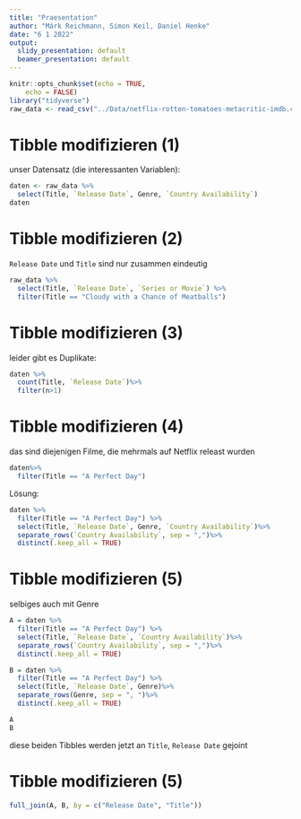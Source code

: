 ```yaml
---
title: "Praesentation"
author: "Márk Reichmann, Simon Keil, Daniel Henke"
date: "6 1 2022"
output:
  slidy_presentation: default
  beamer_presentation: default
---
```


```r
knitr::opts_chunk$set(echo = TRUE,
	echo = FALSE)
library("tidyverse")
raw_data <- read_csv("../Data/netflix-rotten-tomatoes-metacritic-imdb.csv")
```

# Tibble modifizieren (1)

unser Datensatz (die interessanten Variablen):
```r
daten <- raw_data %>%
  select(Title, `Release Date`, Genre, `Country Availability`)
daten
```


# Tibble modifizieren (2)

`Release Date` und `Title` sind nur zusammen eindeutig

```r
raw_data %>%
  select(Title, `Release Date`, `Series or Movie`) %>%
  filter(Title == "Cloudy with a Chance of Meatballs")
```


# Tibble modifizieren (3)

leider gibt es Duplikate:

```r
daten %>%
  count(Title, `Release Date`)%>%
  filter(n>1)
```

# Tibble modifizieren (4)

das sind diejenigen Filme, die mehrmals auf Netflix releast wurden

```r
daten%>%
  filter(Title == "A Perfect Day")
```
Lösung: 

```r
daten %>%
  filter(Title == "A Perfect Day") %>%
  select(Title, `Release Date`, Genre, `Country Availability`)%>% 
  separate_rows(`Country Availability`, sep = ",")%>%
  distinct(.keep_all = TRUE)
```


# Tibble modifizieren (5)

selbiges auch mit Genre
```r
A = daten %>%
  filter(Title == "A Perfect Day") %>%
  select(Title, `Release Date`, `Country Availability`)%>% 
  separate_rows(`Country Availability`, sep = ",")%>%
  distinct(.keep_all = TRUE)

B = daten %>%
  filter(Title == "A Perfect Day") %>%
  select(Title, `Release Date`, Genre)%>% 
  separate_rows(Genre, sep = ", ")%>%
  distinct(.keep_all = TRUE)

A
B
```

diese beiden Tibbles werden jetzt an `Title`, `Release Date` gejoint


# Tibble modifizieren (5)

```r
full_join(A, B, by = c("Release Date", "Title"))
```

